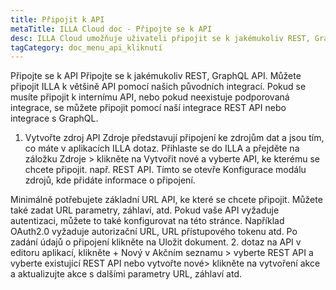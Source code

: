 ```yaml
---
title: Připojit k API
metaTitle: ILLA Cloud doc - Připojte se k API
desc: ILLA Cloud umožňuje uživateli připojit se k jakémukoliv REST, GraphQL API
tagCategory: doc_menu_api_kliknutí
---
```


Připojte se k API
Připojte se k jakémukoliv REST, GraphQL API.
Můžete připojit ILLA k většině API pomocí našich původních integrací. Pokud se musíte připojit k internímu API, nebo pokud neexistuje podporovaná integrace, se můžete připojit pomocí naší integrace REST API nebo integrace s GraphQL.

1.  Vytvořte zdroj API 
    Zdroje představují připojení ke zdrojům dat a jsou tím, co máte v aplikacích ILLA dotaz. Přihlaste se do ILLA a přejděte na záložku Zdroje > klikněte na Vytvořit nové a vyberte API, ke kterému se chcete připojit. např. REST API. Tímto se otevře Konfigurace modálu zdrojů, kde přidáte informace o připojení.

Minimálně potřebujete základní URL API, ke které se chcete připojit. Můžete také zadat URL parametry, záhlaví, atd. Pokud vaše API vyžaduje autentizaci, můžete to také konfigurovat na této stránce. Například OAuth2.0 vyžaduje autorizační URL, URL přístupového tokenu atd. Po zadání údajů o připojení klikněte na Uložit dokument. 
2\. dotaz na API
v editoru aplikací, klikněte + Nový v Akčním seznamu > vyberte REST API a vyberte existující REST API nebo vytvořte nové> klikněte na vytvoření akce a aktualizujte akce s dalšími parametry URL, záhlaví atd.
